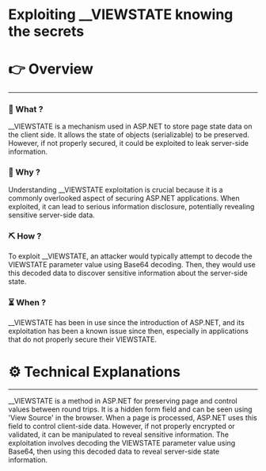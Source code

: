 # Exploiting __VIEWSTATE knowing the secrets


# 👉 Overview

---

### 👀 What ?

__VIEWSTATE is a mechanism used in ASP.NET to store page state data on the client side. It allows the state of objects (serializable) to be preserved. However, if not properly secured, it could be exploited to leak server-side information.


### 🧐 Why ?

Understanding __VIEWSTATE exploitation is crucial because it is a commonly overlooked aspect of securing ASP.NET applications. When exploited, it can lead to serious information disclosure, potentially revealing sensitive server-side data.


### ⛏️ How ?

To exploit __VIEWSTATE, an attacker would typically attempt to decode the VIEWSTATE parameter value using Base64 decoding. Then, they would use this decoded data to discover sensitive information about the server-side state.


### ⏳ When ?

__VIEWSTATE has been in use since the introduction of ASP.NET, and its exploitation has been a known issue since then, especially in applications that do not properly secure their VIEWSTATE.


# ⚙️ Technical Explanations

---

__VIEWSTATE is a method in ASP.NET for preserving page and control values between round trips. It is a hidden form field and can be seen using 'View Source' in the browser. When a page is processed, ASP.NET uses this field to control client-side data. However, if not properly encrypted or validated, it can be manipulated to reveal sensitive information. The exploitation involves decoding the VIEWSTATE parameter value using Base64, then using this decoded data to reveal server-side state information.
